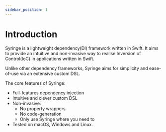 ```yaml
---
sidebar_position: 1
---
```


# Introduction

Syringe is a lightweight dependency(DI) framework written in Swift. It aims to provide an intuitive and non-invasive way to realise Inversion of Control(IoC) in applications written in Swift.

Unlike other dependency frameworks, Syringe aims for simplicity and ease-of-use via an extensive custom DSL. 

The core features of Syringe:
- Full-features dependency injection
- Intuitive and clever custom DSL
- Non-invasive:
    - No property wrappers
    - No code-generation
    - Only use Syringe where you need to
- Tested on macOS, Windows and Linux.